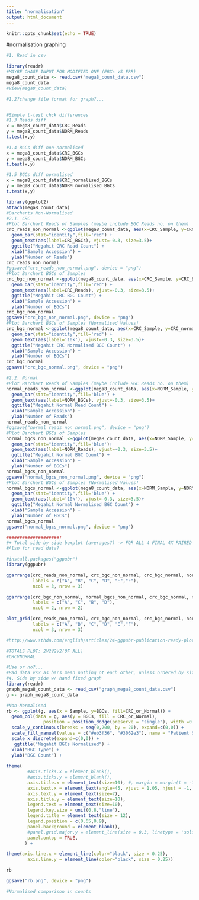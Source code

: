 ```yaml
---
title: "normalisation"
output: html_document
---
```


```r
knitr::opts_chunk$set(echo = TRUE)
```
#normalisation graphing

```r
#1. Read in csv

library(readr)
#MAYBE CHAGE INPUT FOR MODIFIED ONE (ERXs VS ERR)
mega8_count_data <- read.csv("mega8_count_data.csv")
mega8_count_data
#View(mega8_count_data)

#1.2?change file format for graph?...


#Simple t-test chck differences
#1.3 Reads diff
x = mega8_count_data$CRC_Reads
y = mega8_count_data$NORM_Reads
t.test(x,y)

#1.4 BGCs diff non-normalised
x = mega8_count_data$CRC_BGCs
y = mega8_count_data$NORM_BGCs
t.test(x,y)

#1.5 BGCs diff normalised
x = mega8_count_data$CRC_normalised_BGCs
y = mega8_count_data$NORM_normalised_BGCs
t.test(x,y)
```

```r
library(ggplot2)
attach(mega8_count_data)
#Barcharts Non-Normalised
#2.1. CRC
#Plot Barchart Reads of Samples (maybe include BGC Reads no. on them)
crc_reads_non_normal <-ggplot(mega8_count_data, aes(x=CRC_Sample, y=CRC_Reads)) +
  geom_bar(stat="identity",fill='red') +
  geom_text(aes(label=CRC_BGCs), vjust=-0.3, size=3.5)+
  ggtitle("Megahit CRC Read Count") +
  xlab("Sample Accession") +
  ylab("Number of Reads")
crc_reads_non_normal
#ggsave("crc_reads_non_normal.png", device = "png")
#Plot Barchart BGCs of Samples
crc_bgc_non_normal <-ggplot(mega8_count_data, aes(x=CRC_Sample, y=CRC_BGCs)) +
  geom_bar(stat="identity",fill='red') +
  geom_text(aes(label=CRC_Reads), vjust=-0.3, size=3.5)+
  ggtitle("Megahit CRC BGC Count") +
  xlab("Sample Accession") +
  ylab("Number of BGCs")
crc_bgc_non_normal
ggsave("crc_bgc_non_normal.png", device = "png")
#Plot Barchart BGCs of Samples !Normalised Values!
crc_bgc_normal <-ggplot(mega8_count_data, aes(x=CRC_Sample, y=CRC_normalised_BGCs)) +
  geom_bar(stat="identity",fill='red') +
  geom_text(aes(label='10k'), vjust=-0.3, size=3.5)+
  ggtitle("Megahit CRC Normalised BGC Count") +
  xlab("Sample Accession") +
  ylab("Number of BGCs")
crc_bgc_normal
ggsave("crc_bgc_normal.png", device = "png")

#2.2. Normal
#Plot Barchart Reads of Samples (maybe include BGC Reads no. on them)
normal_reads_non_normal <-ggplot(mega8_count_data, aes(x=NORM_Sample, y=NORM_Reads,fill='blue')) +
  geom_bar(stat="identity",fill='blue') +
  geom_text(aes(label=NORM_BGCs), vjust=-0.3, size=3.5)+
  ggtitle("Megahit Normal Read Count") +
  xlab("Sample Accession") +
  ylab("Number of Reads")
normal_reads_non_normal
#ggsave("normal_reads_non_normal.png", device = "png")
#Plot Barchart BGCs of Samples
normal_bgcs_non_normal <-ggplot(mega8_count_data, aes(x=NORM_Sample, y=NORM_BGCs,fill='blue')) +
  geom_bar(stat="identity",fill='blue')+
  geom_text(aes(label=NORM_Reads), vjust=-0.3, size=3.5)+
  ggtitle("Megahit Normal BGC Count") +
  xlab("Sample Accession") +
  ylab("Number of BGCs")
normal_bgcs_non_normal
ggsave("normal_bgcs_non_normal.png", device = "png")
#Plot Barchart BGCs of Samples !Normalised Values!
normal_bgcs_normal <-ggplot(mega8_count_data, aes(x=NORM_Sample, y=NORM_normalised_BGCs)) +
  geom_bar(stat="identity",fill='blue') +
  geom_text(aes(label='10k'), vjust=-0.3, size=3.5)+
  ggtitle("Megahit Normal Normalised BGC Count") +
  xlab("Sample Accession") +
  ylab("Number of BGCs")
normal_bgcs_normal
ggsave("normal_bgcs_normal.png", device = "png")

####################!
#+ Total side by side boxplot (averages?) -> FOR ALL 4 FINAL 4X PAIRED (normalised and non-normalised->2x plots then)
#Also for read data?

```

```r
#install.packages("ggpubr")
library(ggpubr)

ggarrange(crc_reads_non_normal, crc_bgc_non_normal, crc_bgc_normal, normal_reads_non_normal, normal_bgcs_non_normal, normal_bgcs_normal + rremove("x.text"), 
          labels = c("A", "B", "C", "D", "E","F"),
          ncol = 3, nrow = 3)

ggarrange(crc_bgc_non_normal, normal_bgcs_non_normal, crc_bgc_normal, normal_bgcs_normal + rremove("x.text"), 
          labels = c("A", "C", "B", "D"),
          ncol = 2, nrow = 2)

plot_grid(crc_reads_non_normal, crc_bgc_non_normal, crc_bgc_normal, normal_reads_non_normal, normal_bgcs_non_normal, normal_bgcs_normal + rremove("x.text"), 
          labels = c("A", "B", "C", "D", "E","F"),
          ncol = 3, nrow = 3)

#http://www.sthda.com/english/articles/24-ggpubr-publication-ready-plots/81-ggplot2-easy-way-to-mix-multiple-graphs-on-the-same-page/
```

```r
#TOTALS PLOT: 2V2V2V2(OF ALL)
#CRCVNORMAL
```

```r
#Use or no?...
#Bad data vs? as bars mean nothing ot each other, unless ordered by sized of big to small
#4. Side by side w/ hand fixed graph
library(readr)
graph_mega8_count_data <- read_csv("graph_mega8_count_data.csv")
g <- graph_mega8_count_data 

#Non-Normalised
rb <- ggplot(g, aes(x = Sample, y=BGCs, fill=CRC_or_Normal)) +
  geom_col(data = g, aes(y = BGCs, fill = CRC_or_Normal), 
              position = position_dodge(preserve = "single"), width =0.8) +
  scale_y_continuous(breaks = seq(0,200, by = 20), expand=c(0,0)) +
  scale_fill_manual(values = c("#eb3f36", "#3062e3"), name = "Patient Status") +
  scale_x_discrete(expand=c(0,0)) +
   ggtitle("Megahit BGCs Normalised") +
  xlab("BGC Type") +
  ylab("BGC Count") +
  
theme(
        #axis.ticks.x = element_blank(),
        #axis.ticks.y = element_blank(),
        axis.title.x = element_text(size=10), #, margin = margin(t = -15, r = 0, b = 0, l = 0)),
        axis.text.x = element_text(angle=45, vjust = 1.05, hjust = -1, size = 1),
        axis.text.y = element_text(size=7),
        axis.title.y = element_text(size=10),
        legend.text = element_text(size=10),
        legend.key.size = unit(0.8,"line"),
        legend.title = element_text(size = 12),
        legend.position = c(0.65,0.9),
        panel.background = element_blank(),
        #panel.grid.major.y = element_line(size = 0.3, linetype = 'solid', colour = "white"),
        panel.ontop = TRUE,
       ) +

theme(axis.line.x = element_line(color="black", size = 0.25),
        axis.line.y = element_line(color="black", size = 0.25))

rb

ggsave("rb.png", device = "png")


```
```r
#Normalised comparison in counts
```


